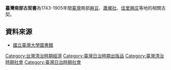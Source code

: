 '''臺灣南部古契書'''為1743-1905年間[[臺灣|臺灣]]南部[[麻豆區|麻豆]]、[[蕭壠社|蕭壠社]]、[[佳里興庄|佳里興庄]]等地的相關古契。

==資料來源==
*[https://web.archive.org/web/20080913113332/http://www.lib.ntu.edu.tw/ 國立臺灣大學圖書館]

[[Category:台灣清治時期經濟|Category:台灣清治時期經濟]]
[[Category:臺灣日治時期出版品|Category:臺灣日治時期出版品]]
[[Category:臺灣清治時期社會|Category:臺灣清治時期社會]]
[[Category:臺灣日治時期社會|Category:臺灣日治時期社會]]
{{hist-stub}}
{{stub}}